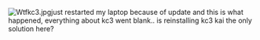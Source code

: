 [[File:Wtfkc3.jpg|thumb]]just restarted my laptop because of update and this is what happened, everything about kc3 went blank.. is reinstalling kc3 kai the only solution here?<ac_metadata title="wtf happened here..."> </ac_metadata>